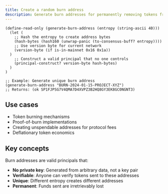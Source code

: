 ```yaml
---
title: Create a random burn address
description: Generate burn addresses for permanently removing tokens from circulation
---
```


```clarity
(define-read-only (generate-burn-address (entropy (string-ascii 40)))
  (let (
    ;; Hash the entropy to create address bytes
    (hash-bytes (hash160 (unwrap-panic (to-consensus-buff? entropy))))
    ;; Use version byte for current network
    (version-byte (if is-in-mainnet 0x16 0x1a))
  )
    ;; Construct a valid principal that no one controls
    (principal-construct? version-byte hash-bytes)
  )
)

;; Example: Generate unique burn address
(generate-burn-address "BURN-2024-01-15-PROJECT-XYZ")
;; Returns: (ok SP1FJPSG7V4QMA7D4XVPZ3B2HQ8GY3EK8GC0NGNT3)
```

## Use cases

- Token burning mechanisms
- Proof-of-burn implementations
- Creating unspendable addresses for protocol fees
- Deflationary token economics

## Key concepts

Burn addresses are valid principals that:

- **No private key**: Generated from arbitrary data, not a key pair
- **Verifiable**: Anyone can verify tokens sent to these addresses
- **Unique**: Different entropy creates different addresses
- **Permanent**: Funds sent are irretrievably lost